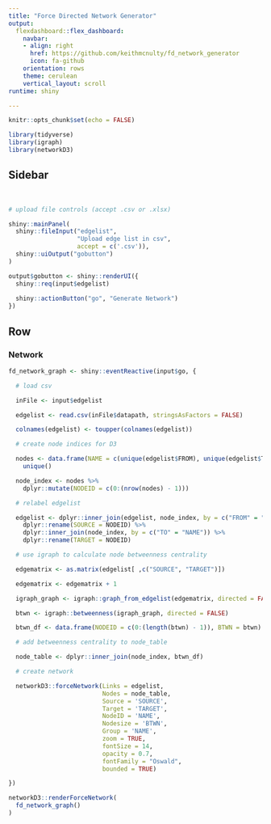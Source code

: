 ```yaml
---
title: "Force Directed Network Generator"
output:
  flexdashboard::flex_dashboard:
    navbar:
    - align: right
      href: https://github.com/keithmcnulty/fd_network_generator
      icon: fa-github
    orientation: rows
    theme: cerulean
    vertical_layout: scroll
runtime: shiny

---
```


```r
knitr::opts_chunk$set(echo = FALSE)

library(tidyverse)
library(igraph)
library(networkD3)
```


Sidebar {.sidebar}
-----------------------------------------------

<br>

```r

# upload file controls (accept .csv or .xlsx)

shiny::mainPanel(
  shiny::fileInput("edgelist", 
                   "Upload edge list in csv",
                   accept = c('.csv')),
  shiny::uiOutput("gobutton")
)

output$gobutton <- shiny::renderUI({
  shiny::req(input$edgelist)
  
  shiny::actionButton("go", "Generate Network")
})


```


Row {data-height=800}
------------------------------------------------

### Network {data-height=800}

```r

fd_network_graph <- shiny::eventReactive(input$go, {

  # load csv

  inFile <- input$edgelist

  edgelist <- read.csv(inFile$datapath, stringsAsFactors = FALSE)

  colnames(edgelist) <- toupper(colnames(edgelist))

  # create node indices for D3

  nodes <- data.frame(NAME = c(unique(edgelist$FROM), unique(edgelist$TO))) %>%
    unique()

  node_index <- nodes %>%
    dplyr::mutate(NODEID = c(0:(nrow(nodes) - 1)))

  # relabel edgelist

  edgelist <- dplyr::inner_join(edgelist, node_index, by = c("FROM" = "NAME")) %>%
    dplyr::rename(SOURCE = NODEID) %>%
    dplyr::inner_join(node_index, by = c("TO" = "NAME")) %>%
    dplyr::rename(TARGET = NODEID)

  # use igraph to calculate node betweenness centrality

  edgematrix <- as.matrix(edgelist[ ,c("SOURCE", "TARGET")])

  edgematrix <- edgematrix + 1

  igraph_graph <- igraph::graph_from_edgelist(edgematrix, directed = FALSE)

  btwn <- igraph::betweenness(igraph_graph, directed = FALSE)

  btwn_df <- data.frame(NODEID = c(0:(length(btwn) - 1)), BTWN = btwn)

  # add betweenness centrality to node_table

  node_table <- dplyr::inner_join(node_index, btwn_df)

  # create network

  networkD3::forceNetwork(Links = edgelist,
                          Nodes = node_table,
                          Source = 'SOURCE',
                          Target = 'TARGET',
                          NodeID = 'NAME',
                          Nodesize = 'BTWN',
                          Group = 'NAME',
                          zoom = TRUE,
                          fontSize = 14,
                          opacity = 0.7,
                          fontFamily = "Oswald",
                          bounded = TRUE)

})

networkD3::renderForceNetwork(
  fd_network_graph()
)


```
